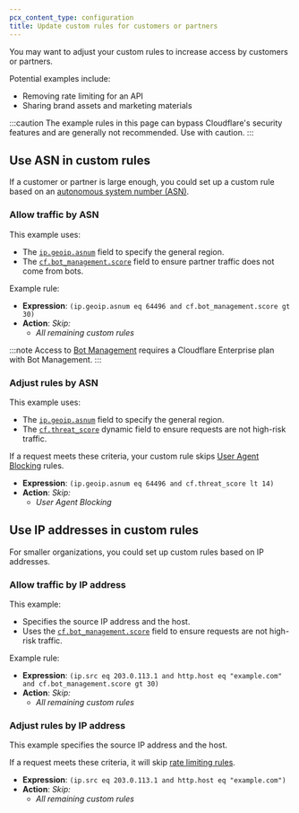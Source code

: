 ```yaml
---
pcx_content_type: configuration
title: Update custom rules for customers or partners
---
```


You may want to adjust your custom rules to increase access by customers or partners.

Potential examples include:

- Removing rate limiting for an API
- Sharing brand assets and marketing materials

:::caution
The example rules in this page can bypass Cloudflare's security features and are generally not recommended. Use with caution.
:::

## Use ASN in custom rules

If a customer or partner is large enough, you could set up a custom rule based on an [autonomous system number (ASN)](https://www.cloudflare.com/learning/network-layer/what-is-an-autonomous-system/).

### Allow traffic by ASN

This example uses:

- The [`ip.geoip.asnum`](/ruleset-engine/rules-language/fields/standard-fields/#ipsrcasnum) field to specify the general region.
- The [`cf.bot_management.score`](/ruleset-engine/rules-language/fields/dynamic-fields/#cfbot_managementscore) field to ensure partner traffic does not come from bots.

Example rule:

- **Expression**: `(ip.geoip.asnum eq 64496 and cf.bot_management.score gt 30)`
- **Action**: _Skip:_
  - _All remaining custom rules_

:::note
Access to [Bot Management](/bots/plans/bm-subscription/) requires a Cloudflare Enterprise plan with Bot Management.
:::

### Adjust rules by ASN

This example uses:

- The [`ip.geoip.asnum`](/ruleset-engine/rules-language/fields/standard-fields/#ipsrcasnum) field to specify the general region.
- The [`cf.threat_score`](/ruleset-engine/rules-language/fields/dynamic-fields/#cfthreat_score) dynamic field to ensure requests are not high-risk traffic.

If a request meets these criteria, your custom rule skips [User Agent Blocking](/waf/tools/user-agent-blocking/) rules.

- **Expression**: `(ip.geoip.asnum eq 64496 and cf.threat_score lt 14)`
- **Action**: _Skip:_
  - _User Agent Blocking_

## Use IP addresses in custom rules

For smaller organizations, you could set up custom rules based on IP addresses.

### Allow traffic by IP address

This example:

- Specifies the source IP address and the host.
- Uses the [`cf.bot_management.score`](/ruleset-engine/rules-language/fields/dynamic-fields/#cfbot_managementscore) field to ensure requests are not high-risk traffic.

Example rule:

- **Expression**: `(ip.src eq 203.0.113.1 and http.host eq "example.com" and cf.bot_management.score gt 30)`
- **Action**: _Skip:_
  - _All remaining custom rules_

### Adjust rules by IP address

This example specifies the source IP address and the host.

If a request meets these criteria, it will skip [rate limiting rules](/waf/rate-limiting-rules/).

- **Expression**: `(ip.src eq 203.0.113.1 and http.host eq "example.com")`
- **Action**: _Skip:_
  - _All remaining custom rules_
